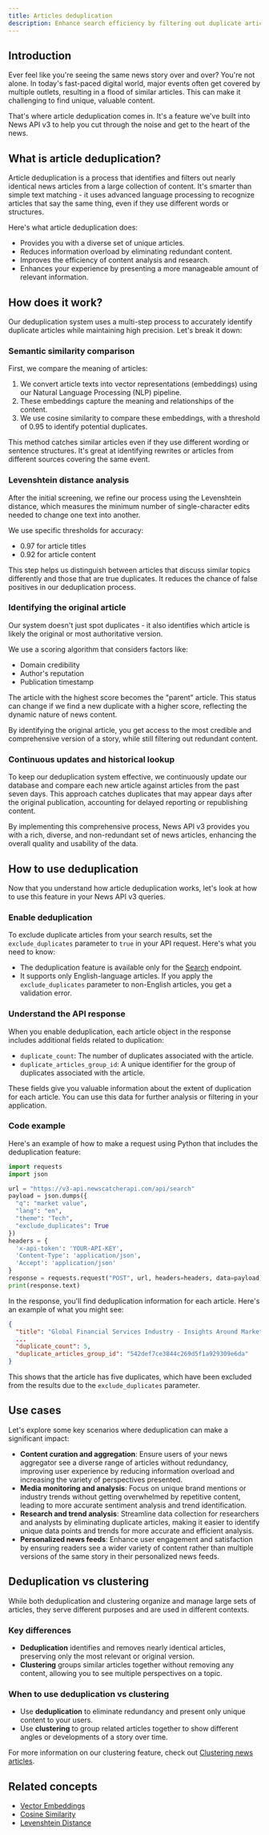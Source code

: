 ```yaml
---
title: Articles deduplication
description: Enhance search efficiency by filtering out duplicate articles.
---
```


## Introduction

Ever feel like you're seeing the same news story over and over? You're not
alone. In today's fast-paced digital world, major events often get covered by
multiple outlets, resulting in a flood of similar articles. This can make it
challenging to find unique, valuable content.

That's where article deduplication comes in. It's a feature we've built into
News API v3 to help you cut through the noise and get to the heart of the news.

## What is article deduplication?

Article deduplication is a process that identifies and filters out nearly
identical news articles from a large collection of content. It's smarter than
simple text matching - it uses advanced language processing to recognize
articles that say the same thing, even if they use different words or
structures.

Here's what article deduplication does:

- Provides you with a diverse set of unique articles.
- Reduces information overload by eliminating redundant content.
- Improves the efficiency of content analysis and research.
- Enhances your experience by presenting a more manageable amount of relevant
  information.

## How does it work?

Our deduplication system uses a multi-step process to accurately identify
duplicate articles while maintaining high precision. Let's break it down:

### Semantic similarity comparison

First, we compare the meaning of articles:

1. We convert article texts into vector representations (embeddings) using our
   Natural Language Processing (NLP) pipeline.
2. These embeddings capture the meaning and relationships of the content.
3. We use cosine similarity to compare these embeddings, with a threshold of
   0.95 to identify potential duplicates.

This method catches similar articles even if they use different wording or
sentence structures. It's great at identifying rewrites or articles from
different sources covering the same event.

### Levenshtein distance analysis

After the initial screening, we refine our process using the Levenshtein
distance, which measures the minimum number of single-character edits needed to
change one text into another.

We use specific thresholds for accuracy:

- 0.97 for article titles
- 0.92 for article content

This step helps us distinguish between articles that discuss similar topics
differently and those that are true duplicates. It reduces the chance of false
positives in our deduplication process.

### Identifying the original article

Our system doesn't just spot duplicates - it also identifies which article is
likely the original or most authoritative version.

We use a scoring algorithm that considers factors like:

- Domain credibility
- Author's reputation
- Publication timestamp

The article with the highest score becomes the "parent" article. This status can
change if we find a new duplicate with a higher score, reflecting the dynamic
nature of news content.

By identifying the original article, you get access to the most credible and
comprehensive version of a story, while still filtering out redundant content.

### Continuous updates and historical lookup

To keep our deduplication system effective, we continuously update our database
and compare each new article against articles from the past seven days. This
approach catches duplicates that may appear days after the original publication,
accounting for delayed reporting or republishing content.

By implementing this comprehensive process, News API v3 provides you with a
rich, diverse, and non-redundant set of news articles, enhancing the overall
quality and usability of the data.

## How to use deduplication

Now that you understand how article deduplication works, let's look at how to
use this feature in your News API v3 queries.

### Enable deduplication

To exclude duplicate articles from your search results, set the
`exclude_duplicates` parameter to `true` in your API request. Here's what you
need to know:

- The deduplication feature is available only for the
  [Search](/v3/api-reference/endpoints/search/search-articles-get) endpoint.
- It supports only English-language articles. If you apply the
  `exclude_duplicates` parameter to non-English articles, you get a validation
  error.

### Understand the API response

When you enable deduplication, each article object in the response includes
additional fields related to duplication:

- `duplicate_count`: The number of duplicates associated with the article.
- `duplicate_articles_group_id`: A unique identifier for the group of duplicates
  associated with the article.

These fields give you valuable information about the extent of duplication for
each article. You can use this data for further analysis or filtering in your
application.

### Code example

Here's an example of how to make a request using Python that includes the
deduplication feature:

```python request.py
import requests
import json

url = "https://v3-api.newscatcherapi.com/api/search"
payload = json.dumps({
  "q": "market value",
  "lang": "en",
  "theme": "Tech",
  "exclude_duplicates": True
})
headers = {
  'x-api-token': 'YOUR-API-KEY',
  'Content-Type': 'application/json',
  'Accept': 'application/json'
}
response = requests.request("POST", url, headers=headers, data=payload)
print(response.text)
```

In the response, you'll find deduplication information for each article. Here's
an example of what you might see:

```json response.json
{
  "title": "Global Financial Services Industry - Insights Around Market Size, Key Trends And Forecast, 2024: Grand View Research, Inc.",
  ...
  "duplicate_count": 5,
  "duplicate_articles_group_id": "542def7ce3844c269d5f1a929309e6da"
}
```

This shows that the article has five duplicates, which have been excluded from
the results due to the `exclude_duplicates` parameter.

## Use cases

Let's explore some key scenarios where deduplication can make a significant
impact:

- **Content curation and aggregation**: Ensure users of your news aggregator see
  a diverse range of articles without redundancy, improving user experience by
  reducing information overload and increasing the variety of perspectives
  presented.
- **Media monitoring and analysis**: Focus on unique brand mentions or industry
  trends without getting overwhelmed by repetitive content, leading to more
  accurate sentiment analysis and trend identification.
- **Research and trend analysis**: Streamline data collection for researchers
  and analysts by eliminating duplicate articles, making it easier to identify
  unique data points and trends for more accurate and efficient analysis.
- **Personalized news feeds**: Enhance user engagement and satisfaction by
  ensuring readers see a wider variety of content rather than multiple versions
  of the same story in their personalized news feeds.

## Deduplication vs clustering

While both deduplication and clustering organize and manage large sets of
articles, they serve different purposes and are used in different contexts.

### Key differences

- **Deduplication** identifies and removes nearly identical articles, preserving
  only the most relevant or original version.
- **Clustering** groups similar articles together without removing any content,
  allowing you to see multiple perspectives on a topic.

### When to use deduplication vs clustering

- Use **deduplication** to eliminate redundancy and present only unique content
  to your users.
- Use **clustering** to group related articles together to show different angles
  or developments of a story over time.

For more information on our clustering feature, check out
[Clustering news articles](/v3/documentation/guides-and-concepts/clustering-news-articles).

## Related concepts

- [Vector Embeddings](https://www.elastic.co/what-is/vector-embedding)
- [Cosine Similarity](https://en.wikipedia.org/wiki/Cosine_similarity)
- [Levenshtein Distance](https://en.wikipedia.org/wiki/Levenshtein_distance)
